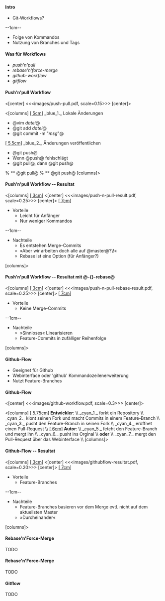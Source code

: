 ==== Intro ====

* Git-Workflows?

--1cm--

* Folge von Kommandos
* Nutzung von Branches und Tags

==== Was für Workflows ====

* ''push'n'pull''
* ''rebase'n'force-merge''
* ''github-workflow''
* ''gitflow''

==== Push'n'pull Workflow ====

<[center]
<<<images/push-pull.pdf, scale=0.15>>>
[center]>

<[columns]
[[[ 5cm ]]]
_blue_1._ Lokale Änderungen
* @vim ''datei''@
* @git add ''datei''@
* @git commit -m "''msg''"@
[[[ 5.5cm ]]]
_blue_2._ Änderungen veröffentlichen
* @git push@
* Wenn @push@ fehlschlägt
* @git pull@, dann @git push@
% ** @git pull@
% ** @git push@
[columns]>

==== Push'n'pull Workflow -- Resultat ====

<[columns]
[[[ 3cm ]]]
<[center]
<<<images/push-n-pull-result.pdf, scale=0.25>>>
[center]>
[[[ 7cm ]]]
* Vorteile
** Leicht für Anfänger
** Nur weniger Kommandos
--1cm--
* Nachteile
** Es entstehen Merge-Commits
** »Aber wir arbeiten doch alle auf @master@?\!«
** Rebase ist eine Option (für Anfänger?)
[columns]>

==== Push'n'pull Workflow -- Resultat mit @-{}-rebase@ ====

<[columns]
[[[ 3cm ]]]
<[center]
<<<images/push-n-pull-rebase-result.pdf, scale=0.25>>>
[center]>
[[[ 7cm ]]]
* Vorteile
** Keine Merge-Commits
--1cm--
* Nachteile
** »Sinnloses« Linearisieren
** Feature-Commits in zufälliger Reihenfolge
[columns]>

==== Github-Flow ====

* Geeignet für Github
* Webinterface oder 'github' Kommandozeilenerweiterung
* Nutzt Feature-Branches

==== Github-Flow ====

<[center]
<<<images/github-workflow.pdf, scale=0.3>>>
[center]>

<[columns]
[[[ 5.75cm ]]]
'''Entwickler''': \\
_cyan_1._ forkt ein Repository \\
_cyan_2._ klont seinen Fork und macht Commits in einem Feature-Branch \\
_cyan_3._ pusht den Feature-Branch in seinen Fork \\
_cyan_4._ eröffnet einen Pull-Request \\
[[[ 6cm ]]]
'''Autor''': \\
_cyan_5._ fetcht den Feature-Branch und mergt ihn \\
_cyan_6._ pusht ins Orginal \\
'''oder''' \\
_cyan_7._ mergt den Pull-Request über das Webinterface \\
[columns]>

==== Github-Flow -- Resultat ====

<[columns]
[[[ 3cm ]]]
<[center]
<<<images/githubflow-resultat.pdf, scale=0.20>>>
[center]>
[[[ 7cm ]]]
* Vorteile
** Feature-Branches
--1cm--
* Nachteile
** Feature-Branches basieren vor dem Merge evtl. nicht auf dem aktuellsten Master
** »Durcheinander«
[columns]>

==== Rebase'n'Force-Merge ====

TODO

==== Rebase'n'Force-Merge ====

TODO

==== Gitflow ====

TODO
